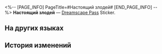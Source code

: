 <%-- [PAGE_INFO]
PageTitle=#Настоящий злодей#
[END_PAGE_INFO] --%>
{{Предмет Инфобокс
|id          = 223261
|Изображение = Dreamscape Pass Sticker Настоящий злодей.png
|Тип         = Dreamscape Pass Sticker
|Тип2        = Говорящие часы Stickers
|Инвентарь   = 
|Редкость    = 4
|Эффект      = 
|Описание    = Пронумерованные наклейки, используемые для украшения дневника сновидений. Бывают самыми разными.
|Источник1   = [[Поучаствуйте в истории с автомобильной аварией перед торговым центром «Оти»]]
}}
{{Описание|Злодей, который терпит поражение за поражением. В конце вам даже становится немного его жаль.}}
'''Настоящий злодей''' — [[Dreamscape Pass]] Sticker.

==На других языках==
{{На других языках
|en   = A Pure Antagonist
|zhs  = 一个纯粹的反派
|zht  = 一個純粹的反派
|ja   = 純粋な悪役
|ko   = 순수한 악역
|es   = Antagonista en estado puro
|fr   = Antagoniste pur
|ru   = Настоящий злодей
|th   = ก็แค่ตัวร้าย
|vi   = Một Kẻ Xấu Thuần Túy
|de   = Ein reiner Bösewicht
|id   = Antagonis Sejati
|pt   = Um Antagonista Puro
}}

==История изменений==
{{История изменений|3.5}}